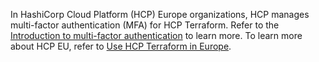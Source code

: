 In HashiCorp Cloud Platform (HCP) Europe organizations, HCP manages multi-factor authentication (MFA) for HCP Terraform. Refer to the [Introduction to multi-factor authentication](/hcp/docs/hcp/iam/mfa) to learn more. To learn more about HCP EU, refer to [Use HCP Terraform in Europe](/terraform/cloud-docs/europe).

